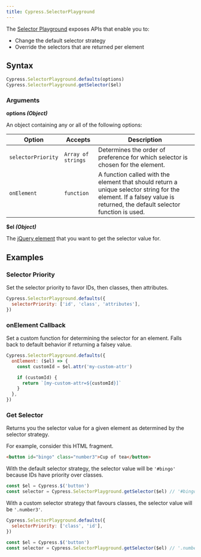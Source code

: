 ```yaml
---
title: Cypress.SelectorPlayground
---
```


The [Selector Playground](/app/core-concepts/cypress-app#Selector-Playground)
exposes APIs that enable you to:

- Change the default selector strategy
- Override the selectors that are returned per element

## Syntax

```javascript
Cypress.SelectorPlayground.defaults(options)
Cypress.SelectorPlayground.getSelector($el)
```

### Arguments

<Icon name="angle-right" /> **options _(Object)_**

An object containing any or all of the following options:

| Option             | Accepts            | Description                                                                                                                                                           |
| ------------------ | ------------------ | --------------------------------------------------------------------------------------------------------------------------------------------------------------------- |
| `selectorPriority` | `Array of strings` | Determines the order of preference for which selector is chosen for the element.                                                                                      |
| `onElement`        | `function`         | A function called with the element that should return a unique selector string for the element. If a falsey value is returned, the default selector function is used. |

<DefaultSelectorPriority />

<Icon name="angle-right" /> **$el _(Object)_**

The [jQuery element](http://api.jquery.com/Types/#jQuery) that you want to get
the selector value for.

## Examples

### Selector Priority

Set the selector priority to favor IDs, then classes, then attributes.

```javascript
Cypress.SelectorPlayground.defaults({
  selectorPriority: ['id', 'class', 'attributes'],
})
```

### onElement Callback

Set a custom function for determining the selector for an element. Falls back to
default behavior if returning a falsey value.

```javascript
Cypress.SelectorPlayground.defaults({
  onElement: ($el) => {
    const customId = $el.attr('my-custom-attr')

    if (customId) {
      return `[my-custom-attr=${customId}]`
    }
  },
})
```

### Get Selector

Returns you the selector value for a given element as determined by the selector
strategy.

For example, consider this HTML fragment.

```html
<button id="bingo" class="number3">Cup of tea</button>
```

With the default selector strategy, the selector value will be `'#bingo'`
because IDs have priority over classes.

```js
const $el = Cypress.$('button')
const selector = Cypress.SelectorPlayground.getSelector($el) // '#bingo'
```

With a custom selector strategy that favours classes, the selector value will be
`'.number3'`.

```js
Cypress.SelectorPlayground.defaults({
  selectorPriority: ['class', 'id'],
})

const $el = Cypress.$('button')
const selector = Cypress.SelectorPlayground.getSelector($el) // '.number3'
```
